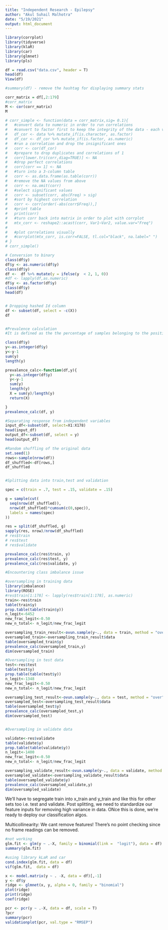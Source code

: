 ```yaml
---
title: "Independent Research - Epilepsy"
author: "Akul Suhail Malhotra"
date: "5/19/2021"
output: html_document
---
```


```r
library(corrplot)
library(tidyverse)
library(klaR) 
library(car)
library(glmnet)
library(pls)
```


```r
df = read.csv("data.csv", header = T)
head(df)
View(df)
```


```r
#summary(df) - remove the hashtag for displaying summary stats 
```


```r
corr_matrix = df[,2:179]
#corr_matrix
M <- cor(corr_matrix)
M

```



```r
# corr_simple <- function(data = corr_matrix,sig= 0.1){
#   #convert data to numeric in order to run correlations
#   #convert to factor first to keep the integrity of the data - each value will become a number rather than turn into NA
#   df_cor <- data %>% mutate_if(is.character, as.factor)
#   df_cor <- df_cor %>% mutate_if(is.factor, as.numeric)
#   #run a correlation and drop the insignificant ones
#   corr <- cor(df_cor)
#   #prepare to drop duplicates and correlations of 1     
#   corr[lower.tri(corr,diag=TRUE)] <- NA 
#   #drop perfect correlations
#   corr[corr == 1] <- NA 
#   #turn into a 3-column table
#   corr <- as.data.frame(as.table(corr))
#   #remove the NA values from above 
#   corr <- na.omit(corr) 
#   #select significant values  
#   corr <- subset(corr, abs(Freq) > sig) 
#   #sort by highest correlation
#   corr <- corr[order(-abs(corr$Freq)),] 
#   #print table
#   print(corr)
#   #turn corr back into matrix in order to plot with corrplot
#   mtx_corr <- reshape2::acast(corr, Var1~Var2, value.var="Freq")
#   
#   #plot correlations visually
#   #corrplot(mtx_corr, is.corr=FALSE, tl.col="black", na.label=" ")
# }
# corr_simple()


```


```r
# Conversion to binary
class(df$y)
df$y <- as.numeric(df$y)
class(df$y)
df <-  df %>% mutate(y = ifelse(y  < 2, 1, 0))
#df <- lapply(df,as.numeric)
df$y <- as.factor(df$y)
class(df$y)
head(df)


# Dropping hashed Id column
df <- subset(df, select = -c(X))
df


#Prevalence calculation
#It is defined as the the percentage of samples belonging to the positive class. This means that, in our case, the prevalence value will depict the percentage of patients experiencing seizure. 

class(df$y)
y<-as.integer(df$y)
y<-y-1
sum(y)
length(y)

prevalence_calc<-function(df,y){
  y<-as.integer(df$y)
  y<-y-1
  sum(y)
  length(y)
  X = sum(y)/length(y)
  return(X)

}
prevalence_calc(df, y)

#Separating response from independent variables
input_df<-subset(df, select=X1:X178)
head(input_df)
output_df<-subset(df, select = y)
head(output_df)

#Random shuffling of the original data
set.seed(1)
rows<-sample(nrow(df))
df_shuffled<-df[rows,]
df_shuffled


#Splitting data into train,test and validation

spec = c(train = .7, test = .15, validate = .15)

g = sample(cut(
  seq(nrow(df_shuffled)), 
  nrow(df_shuffled)*cumsum(c(0,spec)),
  labels = names(spec)
))

res = split(df_shuffled, g)
sapply(res, nrow)/nrow(df_shuffled)
# res$train
# res$test
# res$validate

prevalence_calc(res$train, y)
prevalence_calc(res$test, y)
prevalence_calc(res$validate, y)

#Encountering class imbalance issue

#oversampling in training data
library(imbalance)
library(ROSE)
#res$train[1:178] <- lapply(res$train[1:178], as.numeric)
train<-res$train
table(train$y)
prop.table(table(train$y))
n_legit<-6452
new_frac_legit<-0.50
new_n_total<- n_legit/new_frac_legit

oversampling_train_result<-ovun.sample(y~., data = train, method = "over", N = new_n_total, seed = 2018)
oversampled_train<-oversampling_train_result$data
table(oversampled_train$y)
prevalence_calc(oversampled_train,y)
dim(oversampled_train)

#Oversampling in test data
test<-res$test
table(test$y)
prop.table(table(test$y))
n_legit<-1348
new_frac_legit<-0.50
new_n_total<- n_legit/new_frac_legit

oversampling_test_result<-ovun.sample(y~., data = test, method = "over", N = new_n_total, seed = 2018)
oversampled_test<-oversampling_test_result$data
table(oversampled_test$y)
prevalence_calc(oversampled_test,y)
dim(oversampled_test)


#Oversampling in validate data

validate<-res$validate
table(validate$y)
prop.table(table(validate$y))
n_legit<-1400
new_frac_legit<-0.50
new_n_total<- n_legit/new_frac_legit

oversampling_validate_result<-ovun.sample(y~., data = validate, method = "over", N = new_n_total, seed = 2018)
oversampled_validate<-oversampling_validate_result$data
table(oversampled_validate$y)
prevalence_calc(oversampled_validate,y)
dim(oversampled_validate)

```

We'll have to segregate train into x_train and y_train and like this for other sets too i.e. test and validate. Post splitting, we need to standardize our feature inputs for removing high variance in data. ONce this is done, we're ready to deploy our classification algos. 

Multicollinearity: We cant remove features! There's no point checking since no frame readings can be removed.  


```r
#not working
glm.fit <- glm(y ~ .-X, family = binomial(link =  "logit"), data = df)
summary(glm.fit)
```


```r
#using library kLaR and car
cond.index(glm.fit, data = df)
vif(glm.fit,  data = df)
```

```r
x <- model.matrix(y ~ . -X, data = df)[,-1]
y <- df$y
ridge <- glmnet(x, y, alpha = 0, family = "binomial")
plot(ridge)
print(ridge)
coef(ridge)
```

```r
pcr <- pcr(y ~ .-X, data = df, scale = T)
?pcr
summary(pcr)
validationplot(pcr, val.type = "RMSEP")
```


